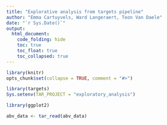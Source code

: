 ```yaml
---
title: "Explorative analysis from targets pipeline"
author: "Emma Cartuyvels, Ward Langeraert, Toon Van Daele"
date: "`r Sys.Date()`" 
output:
  html_document:
    code_folding: hide
    toc: true
    toc_float: true
    toc_collapsed: true
---
```


```r
library(knitr)
opts_chunk$set(collapse = TRUE, comment = "#>")

library(targets)
Sys.setenv(TAR_PROJECT = "exploratory_analysis")

library(ggplot2)
```

```r
abv_data <- tar_read(abv_data)
```

```r

```

